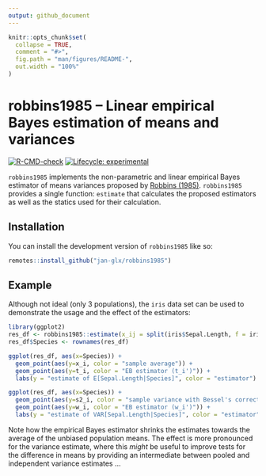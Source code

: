 ```yaml
---
output: github_document
---
```


<!-- README.md is generated from README.Rmd. Please edit that file -->

```r
knitr::opts_chunk$set(
  collapse = TRUE,
  comment = "#>",
  fig.path = "man/figures/README-",
  out.width = "100%"
)
```

# robbins1985 – Linear empirical Bayes estimation of means and variances

<!-- badges: start -->
[![R-CMD-check](https://github.com/jan-glx/robbins1985/workflows/R-CMD-check/badge.svg)](https://github.com/jan-glx/robbins1985/actions)
[![Lifecycle: experimental](https://img.shields.io/badge/lifecycle-experimental-orange.svg)](https://lifecycle.r-lib.org/articles/stages.html#experimental)
<!-- badges: end -->

`robbins1985` implements the non-parametric and linear empirical Bayes estimator of means variances proposed by [Robbins (1985)](https://doi.org/10.1073/pnas.82.6.1571). `robbins1985` provides a single function: `estimate` that calculates the proposed estimators as well as the statics used for their calculation.

## Installation

You can install the development version of `robbins1985` like so:

``` r
remotes::install_github("jan-glx/robbins1985")
```

## Example

Although not ideal (only 3 populations), the `iris` data set can be used to demonstrate the usage and the effect of the estimators:

```r
library(ggplot2)
res_df <- robbins1985::estimate(x_ij = split(iris$Sepal.Length, f = iris$Species))
res_df$Species <- rownames(res_df)

ggplot(res_df, aes(x=Species)) +
  geom_point(aes(y=x_i, color = "sample average")) +
  geom_point(aes(y=t_i, color = "EB estimator (t_i')")) +
  labs(y = "estimate of E[Sepal.Length|Species]", color = "estimator")

ggplot(res_df, aes(x=Species)) +
  geom_point(aes(y=s2_i, color = "sample variance with Bessel's correction")) +
  geom_point(aes(y=w_i, color = "EB estimator (w_i')")) +
  labs(y = "estimate of VAR[Sepal.Length|Species]", color = "estimator")
```
Note how the empirical Bayes estimator shrinks the estimates towards the average of the unbiased population means. The effect is more pronounced for the variance estimate, where this *might* be useful to improve tests for the difference in means by providing an intermediate between pooled and independent variance estimates ...

